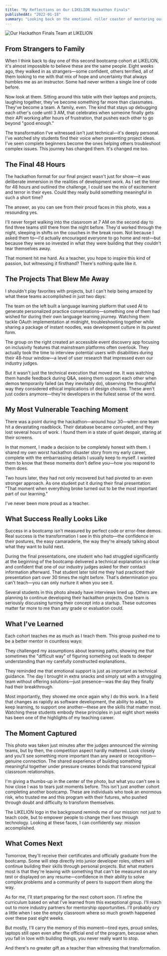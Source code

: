 ```yaml
---
title: "My Reflections on Our LIKELION Hackathon Finals"
publishedAt: "2022-01-18"
summary: "Looking back on the emotional roller coaster of mentoring our second bootcamp cohort through their final hackathon—and why this moment means so much to me."
---
```


![Our Hackathon Finals Team at LIKELION](/photos/bootcamp-02.jpg)

## From Strangers to Family

When I think back to day one of this second bootcamp cohort at LIKELION, it's almost impossible to believe these are the same people. Eight weeks ago, they walked in as strangers—some confident, others terrified, all of them looking to me with that mix of hope and uncertainty that always humbles me as an instructor. Some had never written a single line of code before.

Now look at them. Sitting around this table with their laptops and projects, laughing together, they've become something far more than classmates. They've become a team. A family, even. The kind that stays up debugging each other's code until 3 AM, that celebrates when someone finally gets their API working after hours of frustration, that pushes each other to go beyond "good enough."

The transformation I've witnessed isn't just technical—it's deeply personal. I've watched shy students find their voice when presenting project ideas. I've seen complete beginners become the ones helping others troubleshoot complex issues. This journey has changed them. It's changed me too.

## The Final 48 Hours

The hackathon format for our final project wasn't just for show—it was deliberate immersion in the realities of development work. As I set the timer for 48 hours and outlined the challenge, I could see the mix of excitement and terror in their eyes. Could they really build something meaningful in such a short time?

The answer, as you can see from their proud faces in this photo, was a resounding yes.

I'll never forget walking into the classroom at 7 AM on the second day to find three teams still there from the night before. They'd worked through the night, sleeping in shifts on the couches in the break room. Not because I asked them to—I'd actually encouraged everyone to go home and rest—but because they were so invested in what they were building that they couldn't tear themselves away.

That moment hit me hard. As a teacher, you hope to inspire this kind of passion, but witnessing it firsthand? There's nothing quite like it.

## The Projects That Blew Me Away

I shouldn't play favorites with projects, but I can't help being amazed by what these teams accomplished in just two days:

The team on the left built a language learning platform that used AI to generate personalized practice conversations—something one of them had wished for during their own language learning journey. Watching them tackle OAuth implementation at midnight, troubleshooting together while sharing a package of instant noodles, was development culture in its purest form.

The group on the right created an accessible event discovery app focusing on inclusivity features that mainstream platforms often overlook. They actually took the time to interview potential users with disabilities during their 48-hour window—a level of user research that impressed even our industry judges.

But it wasn't just the technical execution that moved me. It was watching them handle feedback during Q&A, seeing them support each other when demos temporarily failed (as they inevitably do), observing the thoughtful way they considered ethical implications of design choices. These aren't just coders anymore—they're developers in the fullest sense of the word.

## My Most Vulnerable Teaching Moment

There was a point during the hackathon—around hour 30—when one team hit a devastating roadblock. Their database became corrupted, and they lost several hours of work. I found them in a state of quiet despair, staring at their screens.

In that moment, I made a decision to be completely honest with them. I shared my own worst hackathon disaster story from my early career, complete with the embarrassing details I usually keep to myself. I wanted them to know that these moments don't define you—how you respond to them does.

Two hours later, they had not only recovered but had pivoted to an even stronger approach. As one student put it during their final presentation: "That moment when everything broke turned out to be the most important part of our learning."

I've never been more proud as a teacher.

## What Success Really Looks Like

Success in a bootcamp isn't measured by perfect code or error-free demos. Real success is the transformation I see in this photo—the confidence in their postures, the easy camaraderie, the way they're already talking about what they want to build next.

During the final presentations, one student who had struggled significantly at the beginning of the bootcamp delivered a technical explanation so clear and confident that one of our industry judges asked for their contact information afterward. That student later told me they had practiced their presentation part over 30 times the night before. That's determination you can't teach—you can only nurture it when you see it.

Several students in this photo already have interviews lined up. Others are planning to continue developing their hackathon projects. One team is seriously discussing turning their concept into a startup. These outcomes matter far more to me than any grade or evaluation could.

## What I've Learned

Each cohort teaches me as much as I teach them. This group pushed me to be a better mentor in countless ways:

They challenged my assumptions about learning paths, showing me that sometimes the "difficult way" of figuring something out leads to deeper understanding than my carefully constructed explanations.

They reminded me that emotional support is just as important as technical guidance. The day I brought in extra snacks and simply sat with a struggling team without offering solutions—just presence—was the day they finally had their breakthrough.

Most importantly, they showed me once again why I do this work. In a field that changes as rapidly as software development, the ability to adapt, to keep learning, to support one another—these are the skills that matter most. Watching these students embody these principles in just eight short weeks has been one of the highlights of my teaching career.

## The Moment Captured

This photo was taken just minutes after the judges announced the winning teams, but by then, the competition aspect hardly mattered. Look closely and you'll see something more important than any award or recognition—genuine connection. The shared experience of building something meaningful together under pressure creates bonds that transcend typical classroom relationships.

I'm giving a thumbs-up in the center of the photo, but what you can't see is how close I was to tears just moments before. This isn't just another cohort completing another bootcamp. These are individuals who took an enormous risk, who trusted me and this program with their futures, who pushed through doubt and difficulty to transform themselves.

The LIKELION logo in the background reminds me of our mission: not just to teach code, but to empower people to change their lives through technology. Looking at these faces, I can confidently say: mission accomplished.

## What Comes Next

Tomorrow, they'll receive their certificates and officially graduate from the bootcamp. Some will step directly into junior developer roles, others will continue building their skills through personal projects. But what matters most is that they're leaving with something that can't be measured on any test or displayed on any resume—confidence in their ability to solve complex problems and a community of peers to support them along the way.

As for me, I'll start preparing for the next cohort soon. I'll refine the curriculum based on what I've learned from this exceptional group. I'll reach out to more industry partners for mentorship opportunities. I'll probably cry a little when I see the empty classroom where so much growth happened over these past eight weeks.

But mostly, I'll carry the memory of this moment—tired eyes, proud smiles, laptops still open even after the official end of the program, because when you fall in love with building things, you never really want to stop.

And there's no greater gift as a teacher than witnessing that transformation.
